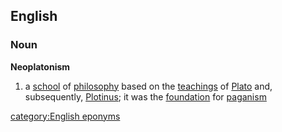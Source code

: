 ==English==
===Noun===
{{wikipedia}}
'''Neoplatonism'''
# a [[school]] of [[philosophy]] based on the [[teaching]]s of [[Plato]] and, subsequently, [[Plotinus]]; it was the [[foundation]] for [[paganism]]
[[category:English eponyms]]